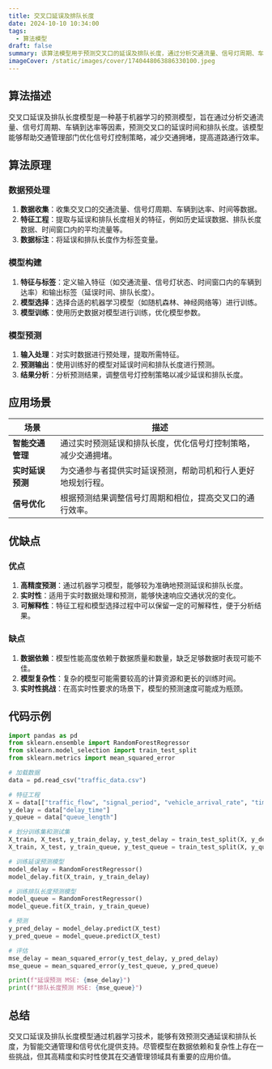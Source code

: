 ```yaml
---
title: 交叉口延误及排队长度
date: 2024-10-10 10:34:00
tags:
  - 算法模型
draft: false
summary: 该算法模型用于预测交叉口的延误及排队长度，通过分析交通流量、信号灯周期、车辆到达率等因素，帮助优化交通信号控制策略。
imageCover: /static/images/cover/1740448063886330100.jpeg
---
```


## 算法描述

交叉口延误及排队长度模型是一种基于机器学习的预测模型，旨在通过分析交通流量、信号灯周期、车辆到达率等因素，预测交叉口的延误时间和排队长度。该模型能够帮助交通管理部门优化信号灯控制策略，减少交通拥堵，提高道路通行效率。

## 算法原理

### 数据预处理

1. **数据收集**：收集交叉口的交通流量、信号灯周期、车辆到达率、时间等数据。
2. **特征工程**：提取与延误和排队长度相关的特征，例如历史延误数据、排队长度数据、时间窗口内的平均流量等。
3. **数据标注**：将延误和排队长度作为标签变量。

### 模型构建

1. **特征与标签**：定义输入特征（如交通流量、信号灯状态、时间窗口内的车辆到达率）和输出标签（延误时间、排队长度）。
2. **模型选择**：选择合适的机器学习模型（如随机森林、神经网络等）进行训练。
3. **模型训练**：使用历史数据对模型进行训练，优化模型参数。

### 模型预测

1. **输入处理**：对实时数据进行预处理，提取所需特征。
2. **预测输出**：使用训练好的模型对延误时间和排队长度进行预测。
3. **结果分析**：分析预测结果，调整信号灯控制策略以减少延误和排队长度。

## 应用场景

| **场景**         | **描述**                                                       |
| ---------------- | -------------------------------------------------------------- |
| **智能交通管理** | 通过实时预测延误和排队长度，优化信号灯控制策略，减少交通拥堵。 |
| **实时延误预测** | 为交通参与者提供实时延误预测，帮助司机和行人更好地规划行程。   |
| **信号优化**     | 根据预测结果调整信号灯周期和相位，提高交叉口的通行效率。       |

## 优缺点

### 优点

1. **高精度预测**：通过机器学习模型，能够较为准确地预测延误和排队长度。
2. **实时性**：适用于实时数据处理和预测，能够快速响应交通状况的变化。
3. **可解释性**：特征工程和模型选择过程中可以保留一定的可解释性，便于分析结果。

### 缺点

1. **数据依赖**：模型性能高度依赖于数据质量和数量，缺乏足够数据时表现可能不佳。
2. **模型复杂性**：复杂的模型可能需要较高的计算资源和更长的训练时间。
3. **实时性挑战**：在高实时性要求的场景下，模型的预测速度可能成为瓶颈。

## 代码示例

```python
import pandas as pd
from sklearn.ensemble import RandomForestRegressor
from sklearn.model_selection import train_test_split
from sklearn.metrics import mean_squared_error

# 加载数据
data = pd.read_csv("traffic_data.csv")

# 特征工程
X = data[["traffic_flow", "signal_period", "vehicle_arrival_rate", "time_window"]]
y_delay = data["delay_time"]
y_queue = data["queue_length"]

# 划分训练集和测试集
X_train, X_test, y_train_delay, y_test_delay = train_test_split(X, y_delay, test_size=0.2, random_state=42)
X_train, X_test, y_train_queue, y_test_queue = train_test_split(X, y_queue, test_size=0.2, random_state=42)

# 训练延误预测模型
model_delay = RandomForestRegressor()
model_delay.fit(X_train, y_train_delay)

# 训练排队长度预测模型
model_queue = RandomForestRegressor()
model_queue.fit(X_train, y_train_queue)

# 预测
y_pred_delay = model_delay.predict(X_test)
y_pred_queue = model_queue.predict(X_test)

# 评估
mse_delay = mean_squared_error(y_test_delay, y_pred_delay)
mse_queue = mean_squared_error(y_test_queue, y_pred_queue)

print(f"延误预测 MSE: {mse_delay}")
print(f"排队长度预测 MSE: {mse_queue}")
```

## 总结

交叉口延误及排队长度模型通过机器学习技术，能够有效预测交通延误和排队长度，为智能交通管理和信号优化提供支持。尽管模型在数据依赖和复杂性上存在一些挑战，但其高精度和实时性使其在交通管理领域具有重要的应用价值。
